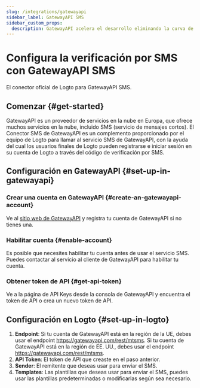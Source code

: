 ```yaml
---
slug: /integrations/gatewayapi
sidebar_label: GatewayAPI SMS
sidebar_custom_props:
  description: GatewayAPI acelera el desarrollo eliminando la curva de aprendizaje y la incertidumbre, para que puedas comenzar a construir de inmediato con nuestras API.
---
```



# Configura la verificación por SMS con GatewayAPI SMS

El conector oficial de Logto para GatewayAPI SMS.

<GuideTip />

## Comenzar \{#get-started}

GatewayAPI es un proveedor de servicios en la nube en Europa, que ofrece muchos servicios en la nube, incluido SMS (servicio de mensajes cortos). El Conector SMS de GatewayAPI es un complemento proporcionado por el equipo de Logto para llamar al servicio SMS de GatewayAPI, con la ayuda del cual los usuarios finales de Logto pueden registrarse e iniciar sesión en su cuenta de Logto a través del código de verificación por SMS.

## Configuración en GatewayAPI \{#set-up-in-gatewayapi}

### Crear una cuenta en GatewayAPI \{#create-an-gatewayapi-account}

Ve al [sitio web de GatewayAPI](https://www.gatewayapi.com/) y registra tu cuenta de GatewayAPI si no tienes una.

### Habilitar cuenta \{#enable-account}

Es posible que necesites habilitar tu cuenta antes de usar el servicio SMS. Puedes contactar al servicio al cliente de GatewayAPI para habilitar tu cuenta.

### Obtener token de API \{#get-api-token}

Ve a la página de API Keys desde la consola de GatewayAPI y encuentra el token de API o crea un nuevo token de API.

## Configuración en Logto \{#set-up-in-logto}

1. **Endpoint**: Si tu cuenta de GatewayAPI está en la región de la UE, debes usar el endpoint https://gatewayapi.com/rest/mtsms. Si tu cuenta de GatewayAPI está en la región de EE. UU., debes usar el endpoint https://gatewayapi.com/rest/mtsms.
2. **API Token**: El token de API que creaste en el paso anterior.
3. **Sender**: El remitente que deseas usar para enviar el SMS.
4. **Templates**: Las plantillas que deseas usar para enviar el SMS, puedes usar las plantillas predeterminadas o modificarlas según sea necesario.
